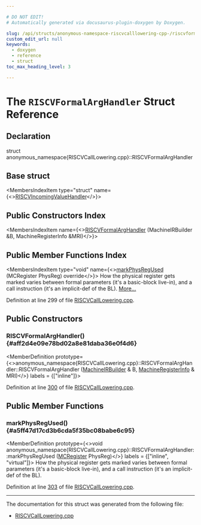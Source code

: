 ```yaml
---

# DO NOT EDIT!
# Automatically generated via docusaurus-plugin-doxygen by Doxygen.

slug: /api/structs/anonymous-namespace-riscvcalllowering-cpp-/riscvformalarghandler
custom_edit_url: null
keywords:
  - doxygen
  - reference
  - struct
toc_max_heading_level: 3

---
```





# The `RISCVFormalArgHandler` Struct Reference

<DoxygenPage pluginConfig={pluginConfig}>



## Declaration

<CodeBlock>struct anonymous_namespace{RISCVCallLowering.cpp}::RISCVFormalArgHandler</CodeBlock>

## Base struct

<MembersIndex>

<MembersIndexItem
  type="struct"
  name={<><a href="/docs/api/structs/anonymous-namespace-riscvcalllowering-cpp-/riscvincomingvaluehandler">RISCVIncomingValueHandler</a></>}>
</MembersIndexItem>

</MembersIndex>

## Public Constructors Index

<MembersIndex>

<MembersIndexItem
  name={<><a href="#aff2d4e09e78bd02a8e81daba36e0f4d6">RISCVFormalArgHandler</a> (MachineIRBuilder &amp;B, MachineRegisterInfo &amp;MRI)</>}>
</MembersIndexItem>

</MembersIndex>

## Public Member Functions Index

<MembersIndex>

<MembersIndexItem
  type="void"
  name={<><a href="#a5ff47d17cd3b6cda5f35bc08babe6c95">markPhysRegUsed</a> (MCRegister PhysReg) override</>}>
How the physical register gets marked varies between formal parameters (it&#39;s a basic-block live-in), and a call instruction (it&#39;s an implicit-def of the BL). <a href="#a5ff47d17cd3b6cda5f35bc08babe6c95">More...</a>
</MembersIndexItem>

</MembersIndex>


Definition at line 299 of file <a href="/docs/api/files/lib/lib/target/lib/target/riscv/lib/target/riscv/gisel/riscvcalllowering-cpp">RISCVCallLowering.cpp</a>.

<SectionDefinition>

## Public Constructors

### RISCVFormalArgHandler() {#aff2d4e09e78bd02a8e81daba36e0f4d6}

<MemberDefinition
  prototype={<>anonymous&#95;namespace&#123;RISCVCallLowering.cpp&#125;::RISCVFormalArgHandler::RISCVFormalArgHandler (<a href="/docs/api/classes/llvm/machineirbuilder">MachineIRBuilder</a> &amp; B, <a href="/docs/api/classes/llvm/machineregisterinfo">MachineRegisterInfo</a> &amp; MRI)</>}
  labels = {["inline"]}>

Definition at line <a href="/docs/api/files/lib/lib/target/lib/target/riscv/lib/target/riscv/gisel/riscvcalllowering-cpp/#l00300">300</a> of file <a href="/docs/api/files/lib/lib/target/lib/target/riscv/lib/target/riscv/gisel/riscvcalllowering-cpp">RISCVCallLowering.cpp</a>.
</MemberDefinition>

</SectionDefinition>

<SectionDefinition>

## Public Member Functions

### markPhysRegUsed() {#a5ff47d17cd3b6cda5f35bc08babe6c95}

<MemberDefinition
  prototype={<>void anonymous&#95;namespace&#123;RISCVCallLowering.cpp&#125;::RISCVFormalArgHandler::markPhysRegUsed (<a href="/docs/api/classes/llvm/mcregister">MCRegister</a> PhysReg)</>}
  labels = {["inline", "virtual"]}>
How the physical register gets marked varies between formal parameters (it&#39;s a basic-block live-in), and a call instruction (it&#39;s an implicit-def of the BL).

Definition at line <a href="/docs/api/files/lib/lib/target/lib/target/riscv/lib/target/riscv/gisel/riscvcalllowering-cpp/#l00303">303</a> of file <a href="/docs/api/files/lib/lib/target/lib/target/riscv/lib/target/riscv/gisel/riscvcalllowering-cpp">RISCVCallLowering.cpp</a>.
</MemberDefinition>

</SectionDefinition>

<hr/>

The documentation for this struct was generated from the following file:

<ul>
<li><a href="/docs/api/files/lib/lib/target/lib/target/riscv/lib/target/riscv/gisel/riscvcalllowering-cpp">RISCVCallLowering.cpp</a></li>
</ul>

</DoxygenPage>
